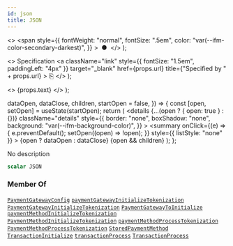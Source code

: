 ```yaml
---
id: json
title: JSON
---
```


  <>
    <span
      style={{
        fontWeight: "normal",
        fontSize: ".5em",
        color: "var(--ifm-color-secondary-darkest)",
      }}
    >
      &nbsp;●&nbsp;
    </span>
  </>
);

  <>
    Specification
    <a
      className="link"
      style={{ fontSize: "1.5em", paddingLeft: "4px" }}
      target="\_blank"
      href={props.url}
      title={"Specified by " + props.url}
    >
      ⎘
    </a>
  </>
);

  <>
    <span className={props.class}>{props.text}</span>
  </>
);


  dataOpen,
  dataClose,
  children,
  startOpen = false,
}) => {
  const [open, setOpen] = useState(startOpen);
  return (
    <details
      {...(open ? { open: true } : {})}
      className="details"
      style={{
        border: "none",
        boxShadow: "none",
        background: "var(--ifm-background-color)",
      }}
    >
      <summary
        onClick={(e) => {
          e.preventDefault();
          setOpen((open) => !open);
        }}
        style={{ listStyle: "none" }}
      >
        {open ? dataOpen : dataClose}
      </summary>
      {open && children}
    </details>
  );
};

No description

```graphql
scalar JSON
```

### Member Of

[`PaymentGatewayConfig`](../../../api-storefront/payments/objects/payment-gateway-config) <Badge class="badge badge--secondary" text="object"/><Bullet />[`paymentGatewayInitializeTokenization`](../../../api-storefront/payments/mutations/payment-gateway-initialize-tokenization) <Badge class="badge badge--secondary" text="mutation"/><Bullet />[`PaymentGatewayInitializeTokenization`](../../../api-storefront/payments/objects/payment-gateway-initialize-tokenization) <Badge class="badge badge--secondary" text="object"/><Bullet />[`PaymentGatewayToInitialize`](../../../api-storefront/payments/inputs/payment-gateway-to-initialize) <Badge class="badge badge--secondary" text="input"/><Bullet />[`paymentMethodInitializeTokenization`](../../../api-storefront/payments/mutations/payment-method-initialize-tokenization) <Badge class="badge badge--secondary" text="mutation"/><Bullet />[`PaymentMethodInitializeTokenization`](../../../api-storefront/payments/objects/payment-method-initialize-tokenization) <Badge class="badge badge--secondary" text="object"/><Bullet />[`paymentMethodProcessTokenization`](../../../api-storefront/payments/mutations/payment-method-process-tokenization) <Badge class="badge badge--secondary" text="mutation"/><Bullet />[`PaymentMethodProcessTokenization`](../../../api-storefront/payments/objects/payment-method-process-tokenization) <Badge class="badge badge--secondary" text="object"/><Bullet />[`StoredPaymentMethod`](../../../api-storefront/payments/objects/stored-payment-method) <Badge class="badge badge--secondary" text="object"/><Bullet />[`TransactionInitialize`](../../../api-storefront/payments/objects/transaction-initialize) <Badge class="badge badge--secondary" text="object"/><Bullet />[`transactionProcess`](../../../api-storefront/payments/mutations/transaction-process) <Badge class="badge badge--secondary" text="mutation"/><Bullet />[`TransactionProcess`](../../../api-storefront/payments/objects/transaction-process) <Badge class="badge badge--secondary" text="object"/>
